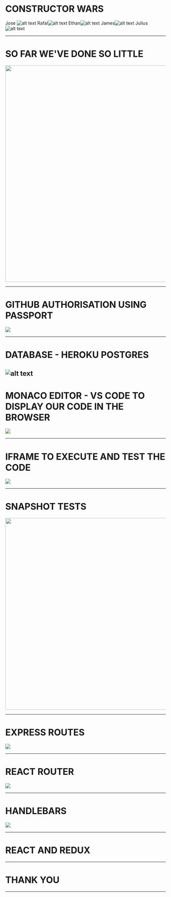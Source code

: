 

# CONSTRUCTOR WARS


Jose ![alt text](https://avatars2.githubusercontent.com/u/19479459?s=96&v=4 )
Rafal![alt text]( https://avatars1.githubusercontent.com/u/36113728?s=96&v=4)
Ethan![alt text](https://avatars0.githubusercontent.com/u/37446513?s=96&v=4 )
James![alt text](https://avatars2.githubusercontent.com/u/1286700?s=96&v=4 )
Julius![alt text]( https://avatars3.githubusercontent.com/u/35594681?s=96&v=4)


---

# SO FAR WE'VE DONE SO LITTLE

<img width="678px" src="./presentation/github.png" />

---

# GITHUB AUTHORISATION USING PASSPORT

<img src="./presentation/passport.png" />

---

# DATABASE - HEROKU POSTGRES
![alt text](https://image.slidesharecdn.com/rajmzi6uqgkzthtkelcb-signature-288a44c20c18bf078ea3abc9ee3cffe883f3cbd3b1c0ae717080f63760cccd7b-poli-160523185858/95/postgres-redis-sitting-in-a-tree-rimas-silkaitis-heroku-19-638.jpg?cb=1465593588)
---

# MONACO EDITOR - VS CODE TO DISPLAY OUR CODE IN THE BROWSER

<img src="./presentation/monaco.gif"/>

---

# IFRAME TO EXECUTE AND TEST THE CODE

<img src="./presentation/iframe.png" />

---


# SNAPSHOT TESTS

<img width="600" src="./presentation/SNAPSHOT.png" />

---

# EXPRESS ROUTES

<img src="./presentation/routes.png"/>

---

# REACT ROUTER

<img src="./presentation/router.png" />

---

# HANDLEBARS

<img src="./presentation/handlebar.png" />

---

# REACT AND REDUX

---

# THANK YOU

---
